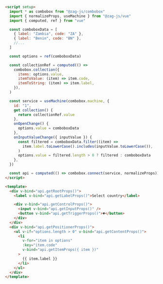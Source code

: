 ```html
<script setup>
  import * as combobox from "@zag-js/combobox"
  import { normalizeProps, useMachine } from "@zag-js/vue"
  import { computed, ref } from "vue"

  const comboboxData = [
    { label: "Zambia", code: "ZA" },
    { label: "Benin", code: "BN" },
    //...
  ]

  const options = ref(comboboxData)

  const collectionRef = computed(() =>
    combobox.collection({
      items: options.value,
      itemToValue: (item) => item.code,
      itemToString: (item) => item.label,
    }),
  )

  const service = useMachine(combobox.machine, {
    id: "1",
    get collection() {
      return collectionRef.value
    },
    onOpenChange() {
      options.value = comboboxData
    },
    onInputValueChange({ inputValue }) {
      const filtered = comboboxData.filter((item) =>
        item.label.toLowerCase().includes(inputValue.toLowerCase()),
      )
      options.value = filtered.length > 0 ? filtered : comboboxData
    },
  })

  const api = computed(() => combobox.connect(service, normalizeProps))
</script>

<template>
  <div v-bind="api.getRootProps()">
    <label v-bind="api.getLabelProps()">Select country</label>

    <div v-bind="api.getControlProps()">
      <input v-bind="api.getInputProps()" />
      <button v-bind="api.getTriggerProps()">▼</button>
    </div>
  </div>
  <div v-bind="api.getPositionerProps()">
    <ul v-if="options.length > 0" v-bind="api.getContentProps()">
      <li
        v-for="item in options"
        :key="item.code"
        v-bind="api.getItemProps({ item })"
      >
        {{ item.label }}
      </li>
    </ul>
  </div>
</template>
```
